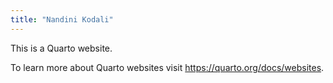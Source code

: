 ```yaml
---
title: "Nandini Kodali"
---
```


This is a Quarto website.

To learn more about Quarto websites visit <https://quarto.org/docs/websites>.
